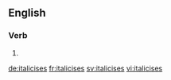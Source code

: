 ==English==

===Verb===
{{head|en}}

# {{en-third-person singular of|italicise}}

[[de:italicises]]
[[fr:italicises]]
[[sv:italicises]]
[[vi:italicises]]